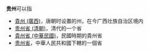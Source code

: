 '''贵州'''可以指
*[[貴州_(廣西)|貴州 (廣西)]]，唐朝时设置的州，在今广西壮族自治区境内
*[[贵州省_(清朝)|贵州省 (清朝)]]，清代的一个省
*[[貴州省_(中華民國)|貴州省 (中華民國)]]，民國時期的貴州省
*[[贵州省|贵州省]]，中華人民共和國下轄的一個省
{{Disambiguation|cat=二字中国地名消歧义|G}}